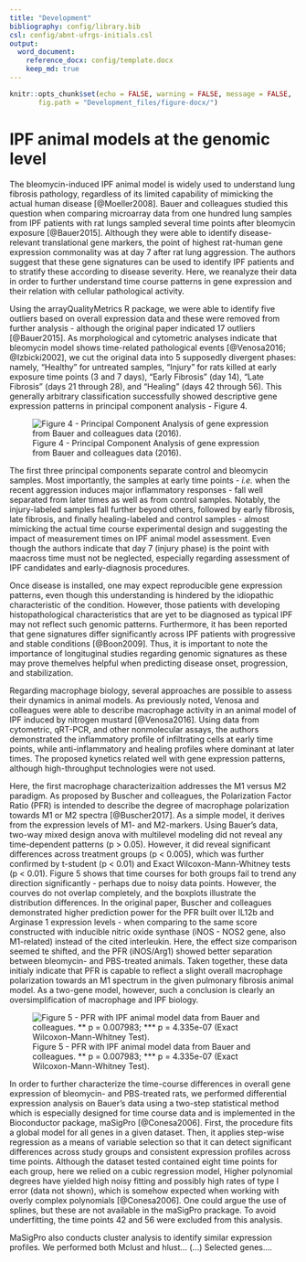 ```yaml
---
title: "Development"
bibliography: config/library.bib
csl: config/abnt-ufrgs-initials.csl
output: 
  word_document:
    reference_docx: config/template.docx
    keep_md: true
---
```


```r
knitr::opts_chunk$set(echo = FALSE, warning = FALSE, message = FALSE,
       fig.path = "Development_files/figure-docx/")
```


# IPF animal models at the genomic level

  The bleomycin-induced IPF animal model is widely used to understand lung fibrosis pathology, regardless of its limited capability of mimicking the actual human disease [@Moeller2008]. Bauer and colleagues studied this question when comparing microarray data from one hundred lung samples from IPF patients with rat lungs sampled several time points after bleomycin exposure [@Bauer2015]. Although they were able to identify disease-relevant translational gene markers, the point of highest rat-human gene expression commonality was at day 7 after rat lung aggression. The authors suggest that these gene signatures can be used to identify IPF patients and to stratify these according to disease severity. Here, we reanalyze their data in order to further understand time course patterns in gene expression and their relation with cellular pathological activity.
  
  Using the arrayQualityMetrics R package, we were able to identify five outliers based on overall expression data and these were removed from further analysis - although the original paper indicated 17 outliers [@Bauer2015]. As morphological and cytometric analyses indicate that bleomycin model shows time-related pathological events [@Venosa2016; @Izbicki2002], we cut the original data into 5 supposedly divergent phases: namely, "Healthy" for untreated samples, "Injury" for rats killed at early exposure time points (3 and 7 days), "Early Fibrosis" (day 14), "Late Fibrosis" (days 21 through 28), and "Healing" (days 42 through 56). This generally arbitrary classification successfully showed descriptive gene expression patterns in principal component analysis - Figure 4. 
  
![Figure 4 - Principal Component Analysis of gene expression from Bauer and colleagues data (2016).](Development_files/figure-docx/pca_bauer2015.png)
  
  The first three principal components separate control and bleomycin samples. Most importantly, the samples at early time points - _i.e._ when the recent aggression induces major inflammatory responses - fall well separated from later times as well as from control samples. Notably, the injury-labeled samples fall further beyond others, followed by early fibrosis, late fibrosis, and finally healing-labeled and control samples - almost mimicking the actual time course experimental design and suggesting the impact of measurement times on IPF animal model assessment. Even though the authors indicate that day 7 (injury phase) is the point with maacross time must not be neglected, especially regarding assessment of IPF candidates and early-diagnosis procedures. 
  
  Once disease is installed, one may expect reproducible gene expression patterns, even though this understanding is hindered by the idiopathic characteristic of the condition. However, those patients with developing histopathological characteristics that are yet to be diagnosed as typical IPF may not reflect such genomic patterns. Furthermore, it has been reported that gene signatures differ significantly across IPF patients with progressive and stable conditions [@Boon2009]. Thus, it is important to note the importance of longituginal studies regarding genomic signatures as these may prove themelves helpful when predicting disease onset, progression, and stabilization.

  Regarding macrophage biology, several approaches are possible to assess their dynamics in animal models. As previously noted, Venosa and colleagues were able to describe macrophage activity in an animal model of IPF induced by nitrogen mustard [@Venosa2016]. Using data from cytometric, qRT-PCR, and other nonmolecular assays, the authors demonstrated the inflammatory profile of infiltrating cells at early time points, while anti-inflammatory and healing profiles where dominant at later times. The proposed kynetics related well with gene expression patterns, although high-throughput technologies were not used. 
  
  Here, the first macrophage characterizaition addresses the M1 versus M2 paradigm. As proposed by Buscher and colleagues, the Polarization Factor Ratio (PFR) is intended to describe the degree of macrophage polarization towards M1 or M2 spectra [@Buscher2017]. As a simple model, it derives from the expression levels of M1- and M2-markers. Using Bauer's data, two-way mixed design anova with multilevel modeling did not reveal any time-dependent patterns (p > 0.05). However, it did reveal significant differences across treatment groups (p < 0.005), which was further confirmed by t-student (p < 0.01) and Exact Wilcoxon-Mann-Whitney tests (p < 0.01). Figure 5 shows that time courses for both groups fail to trend any direction significantly - perhaps due to noisy data points. However, the courves do not overlap completely, and the boxplots illustrate the distribution differences. In the original paper, Buscher and colleagues demonstrated higher prediction power for the PFR built over IL12b and Arginase 1 expression levels - when comparing to the same score constructed with inducible nitric oxide synthase (iNOS - NOS2 gene, also M1-related) instead of the cited interleukin. Here, the effect size comparison seemed te shifted, and the PFR (iNOS/Arg1) showed better separation between bleomycin- and PBS-treated animals. Taken together, these data initialy indicate that PFR is capable to reflect a slight overall macrophage polarization towards an M1 spectrum in the given pulmonary fibrosis animal model. As a two-gene model, however, such a conclusion is clearly an oversimplification of macrophage and IPF biology.
  
  ![Figure 5 - PFR with IPF animal model data from Bauer and colleagues. ** p = 0.007983; *** p = 4.335e-07 (Exact Wilcoxon-Mann-Whitney Test).](Development_files/figure-docx/pfr_bauer2015.png)
  
  In order to further characterize the time-course differences in overall gene expression of bleomycin- and PBS-treated rats, we performed differential expression analysis on Bauer's data using a two-step statistical method which is especially designed for time course data and is implemented in the Bioconductor package, maSigPro [@Conesa2006]. First, the procedure fits a global model for all genes in a given dataset. Then, it applies step-wise regression as a means of variable selection so that it can detect significant differences across study groups and consistent expression profiles across time points. Although the dataset tested contained eight time points for each group, here we relied on a cubic regression model, Higher polynomial degrees have yielded high noisy fitting and possibly high rates of type I error (data not shown), which is somehow expected when working with overly complex polynomials [@Conesa2006]. One could argue the use of splines, but these are not available in the maSigPro prackage. To avoid underfitting, the time points 42 and 56 were excluded from this analysis. 
  
  MaSigPro also conducts cluster analysis to identify similar expression profiles. We performed both Mclust and hlust... (...) Selected genes....
  
  
  
  
  

